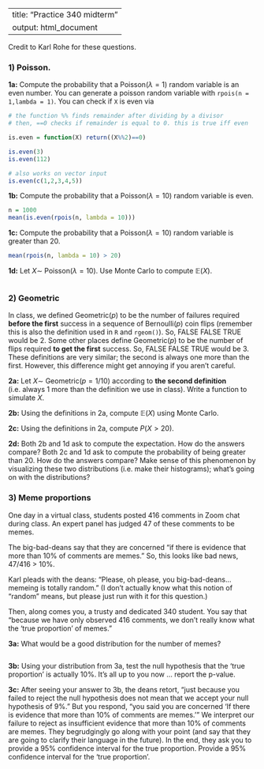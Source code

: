 
---
title: "Practice 340 midterm"
output: html_document
---

Credit to Karl Rohe for these questions.



### 1) Poisson.

**1a:** Compute the probability that a Poisson($\lambda = 1$) random variable is an even number. You can generate a poisson random variable with `rpois(n = 1,lambda = 1)`. You can check if `X` is even via 

```r
# the function %% finds remainder after dividing by a divisor
# then, ==0 checks if remainder is equal to 0. this is true iff even

is.even = function(X) return((X%%2)==0)

is.even(3)
is.even(112)

# also works on vector input
is.even(c(1,2,3,4,5))
```
 
**1b:**  Compute the probability that a Poisson($\lambda = 10$) random variable is even.

```r
n = 1000
mean(is.even(rpois(n, lambda = 10)))
```


**1c:**  Compute the probability that a Poisson($\lambda = 10$) random variable is greater than 20.

```r
mean(rpois(n, lambda = 10) > 20)
```


**1d:**  Let $X \sim$ Poisson($\lambda =10$).  Use Monte Carlo to compute $\mathbb{E}(X)$.

```r

```


### 2) Geometric

In class, we defined Geometric($p$) to be the number of failures required **before the first** success in a sequence of Bernoulli($p$) coin flips (remember this is also the definition used in `R` and `rgeom()`). So, FALSE FALSE TRUE would be 2. Some other places define Geometric($p$) to be the number of flips required **to get the first** success. So, FALSE FALSE TRUE would be 3. These definitions are very similar; the second is always one more than the first. However, this difference might get annoying if you aren't careful.

**2a:** Let $X \sim$ Geometric($p=1/10$) according to **the second definition** (i.e. always 1 more than the definition we use in class). Write a function to simulate $X$.

**2b:** Using the definitions in 2a, compute $\mathbb{E}(X)$ using Monte Carlo.

**2c:** Using the definitions in 2a, compute $P(X>20)$.

**2d:** Both 2b and 1d ask to compute the expectation. How do the answers compare? Both 2c and 1d ask to compute the probability of being greater than 20. How do the answers compare? Make sense of this phenomenon by visualizing these two distributions (i.e. make their histograms); what's going on with the distributions?



### 3) Meme proportions

One day in a virtual class, students posted 416 comments in Zoom chat during class. An expert panel has judged 47 of these comments to be memes.

The big-bad-deans say that they are concerned "if there is evidence that more than 10% of comments are memes." So, this looks like bad news, 47/416 > 10%.

Karl pleads with the deans: "Please, oh please, you big-bad-deans...memeing is totally random." (I don't actually know what this notion of "random" means, but please just run with it for this question.)

Then, along comes you, a trusty and dedicated 340 student. You say that "because we have only observed 416 comments, we don't really know what the 'true proportion' of memes."

**3a:** What would be a good distribution for the number of memes? 

```r
        
```


**3b:** Using your distribution from 3a, test the null hypothesis that the 'true proportion' is actually 10\%. It's all up to you now ... report the p-value.

**3c:** After seeing your answer to 3b, the deans retort, "just because you failed to reject the null hypothesis does not mean that we accept your null hypothesis of 9%." But you respond, "you said you are concerned 'If there is evidence that more than 10% of comments are memes.'" We interpret our failure to reject as insufficient evidence that more than 10% of comments are memes. They begrudgingly go along with your point (and say that they are going to clarify their language in the future). In the end, they ask you to provide a 95% confidence interval for the true proportion. Provide a 95% confidence interval for the 'true proportion'.
